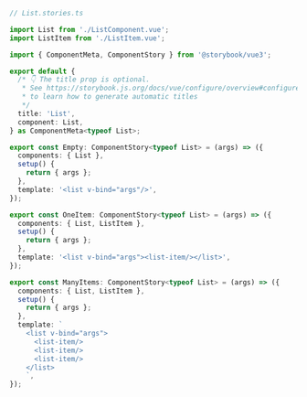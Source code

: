 ```ts
// List.stories.ts

import List from './ListComponent.vue';
import ListItem from './ListItem.vue';

import { ComponentMeta, ComponentStory } from '@storybook/vue3';

export default {
  /* 👇 The title prop is optional.
   * See https://storybook.js.org/docs/vue/configure/overview#configure-story-loading
   * to learn how to generate automatic titles
   */
  title: 'List',
  component: List,
} as ComponentMeta<typeof List>;

export const Empty: ComponentStory<typeof List> = (args) => ({
  components: { List },
  setup() {
    return { args };
  },
  template: '<list v-bind="args"/>',
});

export const OneItem: ComponentStory<typeof List> = (args) => ({
  components: { List, ListItem },
  setup() {
    return { args };
  },
  template: '<list v-bind="args"><list-item/></list>',
});

export const ManyItems: ComponentStory<typeof List> = (args) => ({
  components: { List, ListItem },
  setup() {
    return { args };
  },
  template: `
    <list v-bind="args">
      <list-item/>
      <list-item/>
      <list-item/>
    </list>
    `,
});
```
